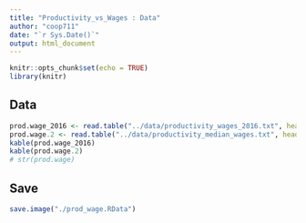 ```yaml
---
title: "Productivity_vs_Wages : Data"
author: "coop711"
date: "`r Sys.Date()`"
output: html_document
---
```


```r
knitr::opts_chunk$set(echo = TRUE)
library(knitr)
```

## Data


```r
prod.wage_2016 <- read.table("../data/productivity_wages_2016.txt", header = TRUE, stringsAsFactors = FALSE)
prod.wage.2 <- read.table("../data/productivity_median_wages.txt", header = TRUE, stringsAsFactors = FALSE)
kable(prod.wage_2016)
kable(prod.wage.2)
# str(prod.wage)
```

## Save

```r
save.image("./prod_wage.RData")
```
